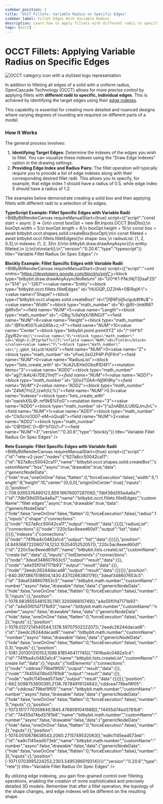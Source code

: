 ```yaml
---
sidebar_position: 2
title: "OCCT Fillets: Variable Radius on Specific Edges"
sidebar_label: Fillet Edges With Variable Radius
description: Learn how to apply fillets with different radii to specific edges of an OCCT solid using edge indexes in Bitbybit's Rete, Blockly, and TypeScript editors.
tags: [occt]
---
```



# OCCT Fillets: Applying Variable Radius on Specific Edges

<img 
  class="category-icon-small" 
  src="https://s.bitbybit.dev/assets/icons/white/occt-icon.svg" 
  alt="OCCT category icon with a stylized logo representation" 
  title="OCCT category icon" />

In addition to filleting all edges of a solid with a uniform radius, OpenCascade Technology (OCCT) allows for more precise control by applying fillets with **different radii to specific, individual edges**. This is achieved by identifying the target edges using their [edge indexes](/learn/code/common/occt/shapes/edge/edge-indexes).

This capability is essential for creating more detailed and nuanced designs where varying degrees of rounding are required on different parts of a model.

### How It Works

The general process involves:
1.  **Identifying Target Edges:** Determine the indexes of the edges you wish to fillet. You can visualize these indexes using the "Draw Edge Indexes" option in the drawing settings.
2.  **Providing Edge Index and Radius Pairs:** The fillet operation will typically require you to provide a list of edge indexes along with their corresponding desired fillet radii. This allows you to specify, for example, that edge index 1 should have a radius of 0.5, while edge index 5 should have a radius of 1.2.

The examples below demonstrate creating a solid box and then applying fillets with different radii to a selection of its edges.

**TypeScript Example: Fillet Specific Edges with Variable Radii**
<BitByBitRenderCanvas
  requireManualStart={true}
  script={{"script":"const start = async () => {\n\n    const boxOpt = new Bit.Inputs.OCCT.BoxDto();\n    boxOpt.width = 5;\n    boxOpt.length = 8;\n    boxOpt.height = 10;\n    const box = await bitbybit.occt.shapes.solid.createBox(boxOpt);\n\n    const filleted = await bitbybit.occt.fillets.filletEdges({\n        shape: box,\n        radiusList: [1, 2, 0.3],\n        indexes: [1, 2, 3]\n    })\n\n    bitbybit.draw.drawAnyAsync({\n        entity: filleted,\n    });\n}\n\nstart();\n","version":"0.20.6","type":"typescript"}}
  title="Variable Fillet Radius On Spec Edges"
/>


**Blockly Example: Fillet Specific Edges with Variable Radii**
<BitByBitRenderCanvas
  requireManualStart={true}
  script={{"script":"<xml xmlns=\"https://developers.google.com/blockly/xml\"><block type=\"bitbybit.draw.drawAnyAsyncNoReturn\" id=\"UO^K1-FNciNjT{DsaF2S\" x=\"514\" y=\"-1267\"><value name=\"Entity\"><block type=\"bitbybit.occt.fillets.filletEdges\" id=\"HUGQP_OZ2HA+0$!Rq(K-\"><value name=\"Shape\"><block type=\"bitbybit.occt.shapes.solid.createBox\" id=\"|)@8Fjiij5v/gub8f#u$\"><value name=\"Width\"><block type=\"math_number\" id=\"Ki-@9)~]mkRl6?@Rfx5n\"><field name=\"NUM\">5</field></block></value><value name=\"Length\"><block type=\"math_number\" id=\",~D8g;%9aYqX/!8ING/F\"><field name=\"NUM\">8</field></block></value><value name=\"Height\"><block type=\"math_number\" id=\":@Ftc#0G%xkQ9Sk+z;+F\"><field name=\"NUM\">10</field></block></value><value name=\"Center\"><block type=\"bitbybit.point.pointXYZ\" id=\"/^:hH^b?Zgyl62v-o`o|\"><value name=\"X\"><block type=\"math_number\" id=\"8Ggh~I~ZP}grGof7=][T\"><field name=\"NUM\">0</field></block></value><value name=\"Y\"><block type=\"math_number\" id=\"j,g@GX_5A}p3E?A`)e)G\"><field name=\"NUM\">0</field></block></value><value name=\"Z\"><block type=\"math_number\" id=\"cFoeLSsG2P4P.Pi]FKnl\"><field name=\"NUM\">0</field></block></value></block></value></block></value><value name=\"RadiusList\"><block type=\"lists_create_with\" id=\"XcA2UEHs0*ObsR*1D4Fl\"><mutation items=\"3\"></mutation><value name=\"ADD0\"><block type=\"math_number\" id=\"ag|?;ikAU*4r7DE21mf1\"><field name=\"NUM\">1</field></block></value><value name=\"ADD1\"><block type=\"math_number\" id=\"}j0o2Tl|AA=NjfiKl9hy\"><field name=\"NUM\">2</field></block></value><value name=\"ADD2\"><block type=\"math_number\" id=\"24bK|Y*n)Z;)zwh)U;%]\"><field name=\"NUM\">0.3</field></block></value></block></value><value name=\"Indexes\"><block type=\"lists_create_with\" id=\"owishX5L@:.mf9k$%FoG\"><mutation items=\"3\"></mutation><value name=\"ADD0\"><block type=\"math_number\" id=\"]^a2nABtULU6lQJmJ)rL\"><field name=\"NUM\">1</field></block></value><value name=\"ADD1\"><block type=\"math_number\" id=\"ClsScm/]O07-eM=oQuq6\"><field name=\"NUM\">2</field></block></value><value name=\"ADD2\"><block type=\"math_number\" id=\"C@1SHC`O~@!^bTGi(1~f\"><field name=\"NUM\">3</field></block></value></block></value></block></value></block></xml>","version":"0.20.6","type":"blockly"}}
  title="Variable Fillet Radius On Spec Edges"
/>


**Rete Example: Fillet Specific Edges with Variable Radii**
<BitByBitRenderCanvas
  requireManualStart={true}
  script={{"script":"{\"id\":\"rete-v2-json\",\"nodes\":{\"627a8cc50042ca11\":{\"id\":\"627a8cc50042ca11\",\"name\":\"bitbybit.occt.shapes.solid.createBox\",\"customName\":\"box\",\"async\":true,\"drawable\":true,\"data\":{\"genericNodeData\":{\"hide\":true,\"oneOnOne\":false,\"flatten\":0,\"forceExecution\":false},\"width\":5,\"length\":8,\"height\":10,\"center\":[0,0,0],\"originOnCenter\":true},\"inputs\":{},\"position\":[-708.9265376490123,859.1667600728709]},\"7dbf39d355a4a6a7\":{\"id\":\"7dbf39d355a4a6a7\",\"name\":\"bitbybit.occt.fillets.filletEdges\",\"customName\":\"fillet edges\",\"async\":true,\"drawable\":true,\"data\":{\"genericNodeData\":{\"hide\":false,\"oneOnOne\":false,\"flatten\":0,\"forceExecution\":false},\"radius\":1},\"inputs\":{\"shape\":{\"connections\":[{\"node\":\"627a8cc50042ca11\",\"output\":\"result\",\"data\":{}}]},\"radiusList\":{\"connections\":[{\"node\":\"220c5ac8eeed60d1\",\"output\":\"list\",\"data\":{}}]},\"indexes\":{\"connections\":[{\"node\":\"741fba4c0482a1c4\",\"output\":\"list\",\"data\":{}}]}},\"position\":[4.849368722060774,1232.1525405252057]},\"220c5ac8eeed60d1\":{\"id\":\"220c5ac8eeed60d1\",\"name\":\"bitbybit.lists.createList\",\"customName\":\"create list\",\"data\":{},\"inputs\":{\"listElements\":{\"connections\":[{\"node\":\"3deaf348607653c5\",\"output\":\"result\",\"data\":{}},{\"node\":\"a4e55f01d7171b93\",\"output\":\"result\",\"data\":{}},{\"node\":\"2eedc26244dacad8\",\"output\":\"result\",\"data\":{}}]}},\"position\":[-640.3973867518604,1430.4370266380179]},\"3deaf348607653c5\":{\"id\":\"3deaf348607653c5\",\"name\":\"bitbybit.math.number\",\"customName\":\"number\",\"async\":false,\"drawable\":false,\"data\":{\"genericNodeData\":{\"hide\":false,\"oneOnOne\":false,\"flatten\":0,\"forceExecution\":false},\"number\":1},\"inputs\":{},\"position\":[-1078.9839555481535,1161.320096810749]},\"a4e55f01d7171b93\":{\"id\":\"a4e55f01d7171b93\",\"name\":\"bitbybit.math.number\",\"customName\":\"number\",\"async\":false,\"drawable\":false,\"data\":{\"genericNodeData\":{\"hide\":false,\"oneOnOne\":false,\"flatten\":0,\"forceExecution\":false},\"number\":2},\"inputs\":{},\"position\":[-1078.0127214540544,1378.5970750222207]},\"2eedc26244dacad8\":{\"id\":\"2eedc26244dacad8\",\"name\":\"bitbybit.math.number\",\"customName\":\"number\",\"async\":false,\"drawable\":false,\"data\":{\"genericNodeData\":{\"hide\":false,\"oneOnOne\":false,\"flatten\":0,\"forceExecution\":false},\"number\":0.3},\"inputs\":{},\"position\":[-1081.201301310153,1599.818546417745]},\"741fba4c0482a1c4\":{\"id\":\"741fba4c0482a1c4\",\"name\":\"bitbybit.lists.createList\",\"customName\":\"create list\",\"data\":{},\"inputs\":{\"listElements\":{\"connections\":[{\"node\":\"cddcea779bef9f05\",\"output\":\"result\",\"data\":{}},{\"node\":\"74455d74bd3781b8\",\"output\":\"result\",\"data\":{}},{\"node\":\"ea9c1145ead573eb\",\"output\":\"result\",\"data\":{}}]}},\"position\":[-682.5098753600391,2136.7678491912484]},\"cddcea779bef9f05\":{\"id\":\"cddcea779bef9f05\",\"name\":\"bitbybit.math.number\",\"customName\":\"number\",\"async\":false,\"drawable\":false,\"data\":{\"genericNodeData\":{\"hide\":false,\"oneOnOne\":false,\"flatten\":0,\"forceExecution\":false},\"number\":1},\"inputs\":{},\"position\":[-1073.1517770359849,1845.4768091041688]},\"74455d74bd3781b8\":{\"id\":\"74455d74bd3781b8\",\"name\":\"bitbybit.math.number\",\"customName\":\"number\",\"async\":false,\"drawable\":false,\"data\":{\"genericNodeData\":{\"hide\":false,\"oneOnOne\":false,\"flatten\":0,\"forceExecution\":false},\"number\":2},\"inputs\":{},\"position\":[-1074.0510678638543,2060.2715749532063]},\"ea9c1145ead573eb\":{\"id\":\"ea9c1145ead573eb\",\"name\":\"bitbybit.math.number\",\"customName\":\"number\",\"async\":false,\"drawable\":false,\"data\":{\"genericNodeData\":{\"hide\":false,\"oneOnOne\":false,\"flatten\":0,\"forceExecution\":false},\"number\":3},\"inputs\":{},\"position\":[-1071.0703995224253,2303.5495396019314]}}}","version":"0.20.6","type":"rete"}}
  title="Variable Fillet Radius On Spec Edges"
/>

By utilizing edge indexing, you gain fine-grained control over filleting operations, enabling the creation of more sophisticated and precisely detailed 3D models. Remember that after a fillet operation, the topology of the shape changes, and edge indexes will be different on the resulting shape.